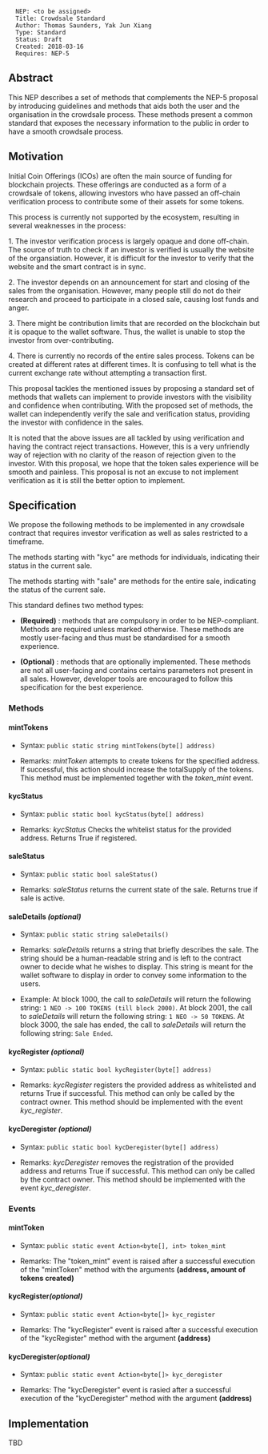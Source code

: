 <pre>
  NEP: <to be assigned>
  Title: Crowdsale Standard
  Author: Thomas Saunders, Yak Jun Xiang
  Type: Standard
  Status: Draft
  Created: 2018-03-16
  Requires: NEP-5
</pre>

==Abstract==

This NEP describes a set of methods that complements the NEP-5 proposal by introducing guidelines and methods that aids both the user and the organisation in the crowdsale process. These methods present a common standard that exposes the necessary information to the public in order to have a smooth crowdsale process.

==Motivation==

Initial Coin Offerings (ICOs) are often the main source of funding for blockchain projects. These offerings are conducted as a form of a crowdsale of tokens, allowing investors who have passed an off-chain verification process to contribute some of their assets for some tokens.

This process is currently not supported by the ecosystem, resulting in several weaknesses in the process:

1. The investor verification process is largely opaque and done off-chain. The source of truth to check if an investor is verified is usually the website of the organsiation. However, it is difficult for the investor to verify that the website and the smart contract is in sync.

2. The investor depends on an announcement for start and closing of the sales from the organisation. However, many people still do not do their research and proceed to participate in a closed sale, causing lost funds and anger.

3. There might be contribution limits that are recorded on the blockchain but it is opaque to the wallet software. Thus, the wallet is unable to stop the investor from over-contributing.

4. There is currently no records of the entire sales process. Tokens can be created at different rates at different times. It is confusing to tell what is the current exchange rate without attempting a transaction first.

This proposal tackles the mentioned issues by proposing a standard set of methods that wallets can implement to provide investors with the visibility and confidence when contributing. With the proposed set of methods, the wallet can independently verify the sale and verification status, providing the investor with confidence in the sales.

It is noted that the above issues are all tackled by using verification and having the contract reject transactions. However, this is a very unfriendly way of rejection with no clarity of the reason of rejection given to the investor. With this proposal, we hope that the token sales experience will be smooth and painless. This proposal is not an excuse to not implement verification as it is still the better option to implement.

==Specification==

We propose the following methods to be implemented in any crowdsale contract that requires investor verification as well as sales restricted to a timeframe.

The methods starting with "kyc" are methods for individuals, indicating their status in the current sale.

The methods starting with "sale" are methods for the entire sale, indicating the status of the current sale.

This standard defines two method types:

* '''(Required)''' : methods that are compulsory in order to be NEP-compliant. Methods are required unless marked otherwise. These methods are mostly user-facing and thus must be standardised for a smooth experience.

* '''(Optional)''' : methods that are optionally implemented. These methods are not all user-facing and contains certains parameters not present in all sales. However, developer tools are encouraged to follow this specification for the best experience.

===Methods===

====mintTokens====

* Syntax: <code>public static string mintTokens(byte[] address)</code>

* Remarks: ''mintToken'' attempts to create tokens for the specified address. If successful, this action should increase the totalSupply of the tokens. This method must be implemented together with the ''token_mint'' event.

====kycStatus====

* Syntax: <code>public static bool kycStatus(byte[] address)</code>

* Remarks: ''kycStatus'' Checks the whitelist status for the provided address. Returns True if registered.

====saleStatus====

* Syntax: <code>public static bool saleStatus()</code>

* Remarks: ''saleStatus'' returns the current state of the sale. Returns true if sale is active.

====saleDetails ''(optional)''====

* Syntax: <code>public static string saleDetails()</code>

* Remarks: ''saleDetails'' returns a string that briefly describes the sale. The string should be a human-readable string and is left to the contract owner to decide what he wishes to display. This string is meant for the wallet software to display in order to convey some information to the users.

* Example: At block 1000, the call to ''saleDetails'' will return the following string: <code>1 NEO -> 100 TOKENS (till block 2000)</code>. At block 2001, the call to ''saleDetails'' will return the following string: <code>1 NEO -> 50 TOKENS</code>. At block 3000, the sale has ended, the call to ''saleDetails'' will return the following string: <code>Sale Ended</code>.

====kycRegister ''(optional)''====

* Syntax: <code>public static bool kycRegister(byte[] address)</code>

* Remarks: ''kycRegister'' registers the provided address as whitelisted and returns True if successful. This method can only be called by the contract owner. This method should be implemented with the event ''kyc_register''.

====kycDeregister ''(optional)''====

* Syntax: <code>public static bool kycDeregister(byte[] address)</code>

* Remarks: ''kycDeregister'' removes the registration of the provided address and returns True if successful. This method can only be called by the contract owner. This method should be implemented with the event ''kyc_deregister''.

===Events===

====mintToken====

* Syntax: <code> public static event Action<byte[], int> token_mint</code>

* Remarks: The "token_mint" event is raised after a successful execution of the "mintToken" method with the arguments '''(address, amount of tokens created)'''

====kycRegister''(optional)''====

* Syntax: <code>public static event Action<byte[]> kyc_register</code>

* Remarks: The "kycRegister" event is raised after a successful execution of the "kycRegister" method with the argument '''(address)'''

====kycDeregister''(optional)''====

* Syntax: <code> public static event Action<byte[]> kyc_deregister</code>

* Remarks: The "kycDeregister" event is rasied after a successful execution of the "kycDeregister" method with the argument '''(address)'''

==Implementation==

TBD
